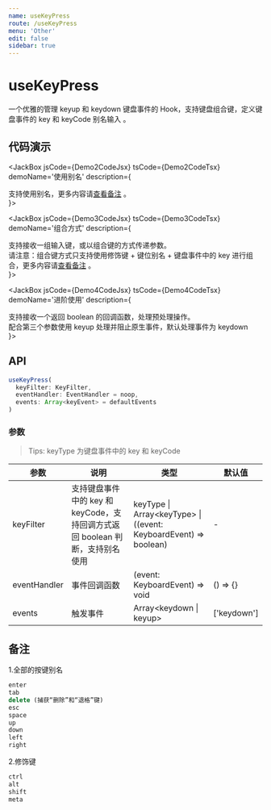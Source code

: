 ```yaml
---
name: useKeyPress
route: /useKeyPress
menu: 'Other'
edit: false
sidebar: true
---
```



# useKeyPress

一个优雅的管理 keyup 和 keydown 键盘事件的 Hook，支持键盘组合键，定义键盘事件的 key 和 keyCode 别名输入 。

## 代码演示

<JackBox jsCode={Demo1CodeJsx} tsCode={Demo1CodeTsx} demoName='基础使用' description='支持键盘事件中的 key 和 keyCode，请按 ArrowUp 或 ArrowDown 键进行演示。'>
  <Demo1 />
</JackBox>

<JackBox jsCode={Demo2CodeJsx} tsCode={Demo2CodeTsx} demoName='使用别名'
description={
  <div>
    支持使用别名，更多内容请<a href='#备注'>查看备注</a> 。
  </div>
}>
  <Demo2 />
</JackBox>

<JackBox jsCode={Demo3CodeJsx} tsCode={Demo3CodeTsx} demoName='组合方式' description={
  <div>
    支持接收一组输入键，或以组合键的方式传递参数。<br />
    请注意：组合键方式只支持使用修饰键 + 键位别名 + 键盘事件中的 key 进行组合，更多内容请<a href='#备注'>查看备注</a> 。
  </div>
}>
  <Demo3 />
</JackBox>

<JackBox jsCode={Demo4CodeJsx} tsCode={Demo4CodeTsx} demoName='进阶使用'
description={
  <div>
    支持接收一个返回 boolean 的回调函数，处理预处理操作。<br />
    配合第三个参数使用 keyup 处理并阻止原生事件，默认处理事件为 keydown
  </div>
}>
  <Demo4 />
</JackBox>

## API

```javascript
useKeyPress(
  keyFilter: KeyFilter, 
  eventHandler: EventHandler = noop, 
  events: Array<keyEvent> = defaultEvents
)
```

### 参数

> Tips: keyType 为键盘事件中的 key 和 keyCode

| 参数    | 说明                                         | 类型                   | 默认值 |
|---------|----------------------------------------------|------------------------|--------|
| keyFilter | 支持键盘事件中的 key 和 keyCode，支持回调方式返回 boolean 判断，支持别名使用  | keyType \| Array<keyType\> \| ((event: KeyboardEvent) => boolean) | -      |
| eventHandler | 事件回调函数  | (event: KeyboardEvent) => void | () => {}      |
| events | 触发事件  |  Array<keydown \| keyup\> | ['keydown']     |

## 备注

1.全部的按键别名
```javascript
enter
tab
delete (捕获“删除”和“退格”键)
esc
space
up
down
left
right
```

2.修饰键
```javascript
ctrl
alt
shift
meta
```